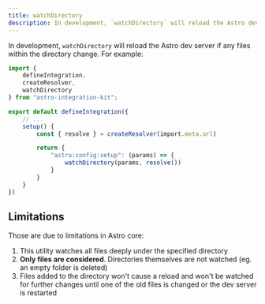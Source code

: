 ```yaml
---
title: watchDirectory
description: In development, `watchDirectory` will reload the Astro dev server if any files within the directory change.
---
```


In development, `watchDirectory` will reload the Astro dev server if any files within
the directory change. For example:

```ts title="my-integration/index.ts" {4,14}
import {
	defineIntegration,
	createResolver,
	watchDirectory
} from "astro-integration-kit";

export default defineIntegration({
	// ...
	setup() {
		const { resolve } = createResolver(import.meta.url)

		return {
			"astro:config:setup": (params) => {
				watchDirectory(params, resolve())
			}
		}
	}
})
```

## Limitations

Those are due to limitations in Astro core:

1. This utility watches all files deeply under the specified directory
2. **Only files are considered**. Directories themselves are not watched (eg. an empty folder is deleted)
3. Files added to the directory won't cause a reload and won't be watched for further changes until one of the old files is changed or the dev server is restarted
